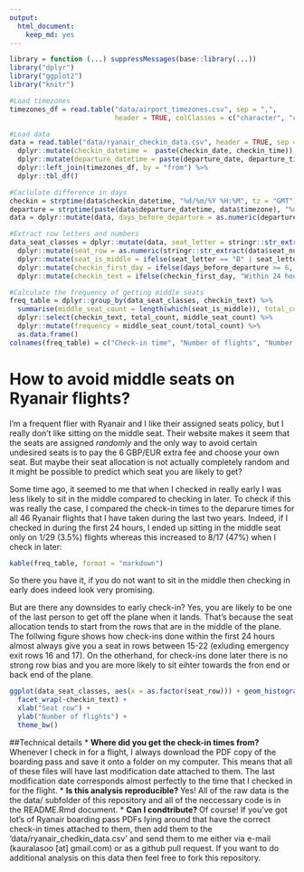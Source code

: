 ```yaml
---
output: 
  html_document: 
    keep_md: yes
---
```


```r
library = function (...) suppressMessages(base::library(...))
library("dplyr")
library("ggplot2")
library("knitr")

#Load timezones
timezones_df = read.table("data/airport_timezones.csv", sep = ",", 
                          header = TRUE, colClasses = c("character", "character"), stringsAsFactors = FALSE)

#Load data
data = read.table("data/ryanair_checkin_data.csv", header = TRUE, sep = ",", stringsAsFactors = FALSE) %>%
  dplyr::mutate(checkin_datetime =  paste(checkin_date, checkin_time)) %>%
  dplyr::mutate(departure_datetime = paste(departure_date, departure_time)) %>%
  dplyr::left_join(timezones_df, by = "from") %>%
  dplyr::tbl_df()

#Caclulate difference in days
checkin = strptime(data$checkin_datetime, "%d/%m/%Y %H:%M", tz = "GMT")
departure = strptime(paste(data$departure_datetime, data$timezone), "%d/%m/%Y %H:%M:%S %z", tz = "GMT")
data = dplyr::mutate(data, days_before_departure = as.numeric(departure-checkin))

#Extract row letters and numbers
data_seat_classes = dplyr::mutate(data, seat_letter = stringr::str_extract(data$seat_number, '\\D')) %>%
  dplyr::mutate(seat_row = as.numeric(stringr::str_extract(data$seat_number, '\\d+'))) %>%
  dplyr::mutate(seat_is_middle = ifelse(seat_letter == "B" | seat_letter == "E", TRUE, FALSE)) %>%
  dplyr::mutate(checkin_first_day = ifelse(days_before_departure >= 6, TRUE, FALSE)) %>%
  dplyr::mutate(checkin_text = ifelse(checkin_first_day, "Within 24 hours", "After 24 hours"))

#Calculate the frequency of getting middle seats
freq_table = dplyr::group_by(data_seat_classes, checkin_text) %>% 
  summarise(middle_seat_count = length(which(seat_is_middle)), total_count = length(seat_is_middle)) %>%
  dplyr::select(checkin_text, total_count, middle_seat_count) %>%
  dplyr::mutate(frequency = middle_seat_count/total_count) %>%
  as.data.frame()
colnames(freq_table) = c("Check-in time", "Number of flights", "Number of middle seats", "Fraction")
```


# How to avoid middle seats on Ryanair flights?

I'm a frequent flier with Ryanair and I like their assigned seats policy, but I really don't like sitting on the middle seat. Their website makes it seem that the seats are assigned *randomly* and the only way to avoid certain undesired seats is to pay the 6 GBP/EUR extra fee and choose your own seat. But maybe their seat allocation is not actually completely random and it might be possible to predict which seat you are likely to get? 

Some time ago, it seemed to me that when I checked in really early I was less likely to sit in the middle compared to checking in later. To check if this was really the case, I compared the check-in times to the deparure times for all 46 Ryanair flights that I have taken during the last two years. Indeed, if I checked in during the first 24 hours, I ended up sitting in the middle seat only on 1/29 (3.5%) flights whereas this increased to 8/17 (47%) when I check in later:

```r
kable(freq_table, format = "markdown")
```
So there you have it, if you do not want to sit in the middle then checking in early does indeed look very promising.

But are there any downsides to early check-in? Yes, you are likely to be one of the last person to get off the plane when it lands. That's because the seat allocation tends to start from the rows that are in the middle of the plane. The follwing figure shows how check-ins done within the first 24 hours almost always give you a seat in rows between 15-22 (exluding emergency exit rows 16 and 17). On the otherhand, for check-ins done later there is no strong row bias and you are more likely to sit eihter towards the fron end or back end of the plane.

```r
ggplot(data_seat_classes, aes(x = as.factor(seat_row))) + geom_histogram() + 
  facet_wrap(~checkin_text) + 
  xlab("Seat row") + 
  ylab("Number of flights") + 
  theme_bw()
```

##Technical details
* **Where did you get the check-in times from?** Whenever I check in for a flight, I always download the PDF copy of the boarding pass and save it onto a folder on my computer. This means that all of these files will have last modification date attached to them. The last modification date corresponds almost perfectly to the time that I checked in for the flight.
* **Is this analysis reproducible? ** Yes! All of the raw data is the the data/ subfolder of this repository and all of the neccessary code is in the README.Rmd document.
* **Can I condtribute? ** Of course! If you've got lot's of Ryanair boarding pass PDFs lying around that have the correct check-in times attached to them, then add them to the 'data/ryanair_chedkin_data.csv' and send them to me either via e-mail (kauralasoo [at] gmail.com) or as a github pull request. If you want to do additional analysis on this data then feel free to fork this repository.



